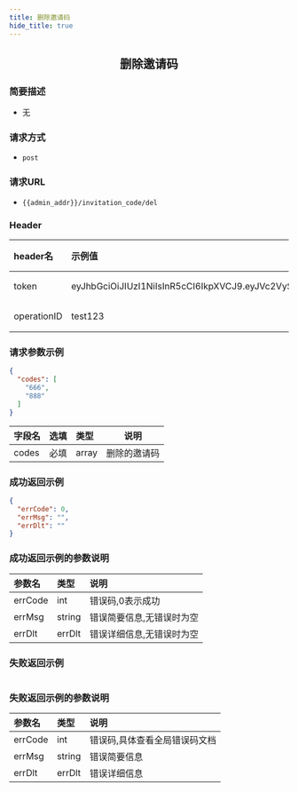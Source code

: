 ```yaml
---
title: 删除邀请码
hide_title: true
---
```


<center>

## 删除邀请码

</center>

### 简要描述
- 无
### 请求方式
- `post` 
### 请求URL
- `{{admin_addr}}/invitation_code/del` 


### Header
|header名|示例值|选填|类型|说明|
|:----    |:-------    |:--- |---|------      |
|token|eyJhbGciOiJIUzI1NiIsInR5cCI6IkpXVCJ9.eyJVc2VySUQiOiJhZG1pbjIiLCJVc2VyVHlwZSI6MiwiZXhwIjoxNjk4OTE4Njg5LCJuYmYiOjE2OTExNDIzODksImlhdCI6MTY5MTE0MjY4OX0.oIpGc9Ka7tTuPYY34PeiqJwvfF0QZnhInomktOCtYAc|必填|string||
|operationID|test123|必填|string||


### 请求参数示例


```json
{
  "codes": [
    "666",
    "888"
  ]
}
```
|字段名|选填|类型|说明|
|:----    |:-------    |:--- |---|
|codes|必填|array|删除的邀请码|
### 成功返回示例


```json
{
  "errCode": 0,
  "errMsg": "",
  "errDlt": ""
}
```
### 成功返回示例的参数说明


|参数名|类型|说明|
|:----    |:-------    |:--- |
|errCode|int|错误码,0表示成功|
|errMsg|string|错误简要信息,无错误时为空|
|errDlt|errDlt|错误详细信息,无错误时为空|
### 失败返回示例


```json

```
### 失败返回示例的参数说明


|参数名|类型|说明|
|:----    |:-------    |:--- |
|errCode|int|错误码,具体查看全局错误码文档|
|errMsg|string|错误简要信息|
|errDlt|errDlt|错误详细信息|
